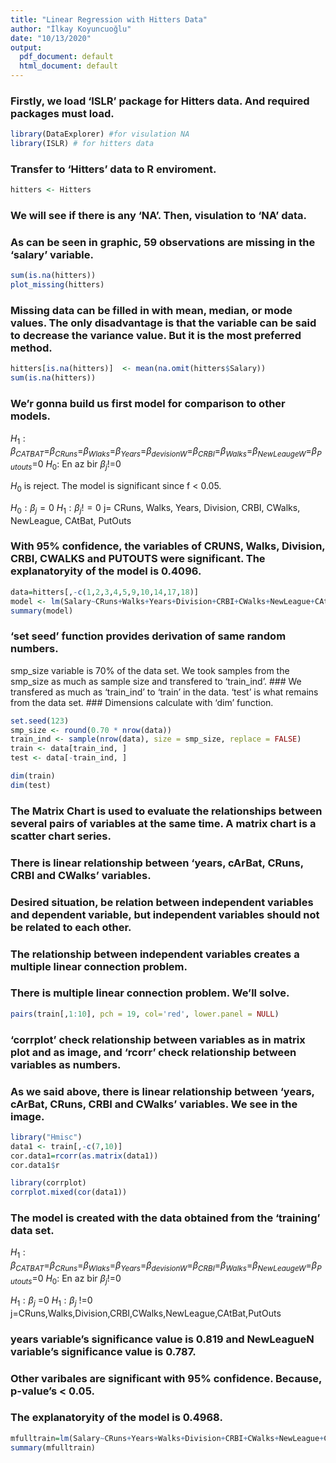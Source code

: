 ```yaml
---
title: "Linear Regression with Hitters Data"
author: "İlkay Koyuncuoğlu"
date: "10/13/2020"
output:
  pdf_document: default
  html_document: default
---
```


### Firstly, we load 'ISLR' package for Hitters data. And required packages must load.

```r
library(DataExplorer) #for visulation NA
library(ISLR) # for hitters data
```

### Transfer to 'Hitters' data to R enviroment.

```r
hitters <- Hitters
```

### We will see if there is any 'NA'. Then, visulation to 'NA' data.
### As can be seen in graphic, 59 observations are missing in the 'salary' variable.

```r
sum(is.na(hitters))
plot_missing(hitters)
```

### Missing data can be filled in with mean, median, or mode values. The only disadvantage is that the variable can be said to decrease the variance value. But it is the most preferred method.

```r
hitters[is.na(hitters)]  <- mean(na.omit(hitters$Salary))
sum(is.na(hitters))
```

### We'r gonna build us first model for comparison to other models.
 $H_{1}:\beta_{CATBAT}$=$\beta_{CRuns}$=$\beta_{Wlaks}$=$\beta_{Years}$=$\beta_{devisionW}$=$\beta_{CRBI}$=$\beta_{Walks}$=$\beta_{NewLeaugeW}$=$\beta_{Putouts}$=0 
 $H_{0}:$ En az bir  $\beta_j$!=0

 $H_{0}$ is reject. The model is significant since f < 0.05. 

 $H_{0}:\beta_{j}=0$
 $H_{1}:\beta_{j}!=0$    j= CRuns, Walks, Years, Division, CRBI, CWalks, NewLeague, CAtBat, PutOuts
 
### With 95% confidence, the variables of CRUNS, Walks, Division, CRBI, CWALKS and PUTOUTS were significant. The explanatoryity of the model is 0.4096.
 
```r
data=hitters[,-c(1,2,3,4,5,9,10,14,17,18)]
model <- lm(Salary~CRuns+Walks+Years+Division+CRBI+CWalks+NewLeague+CAtBat+PutOuts,data = data)
summary(model)
```

### 'set seed' function provides derivation of same random numbers.
 smp_size variable is 70% of the data set. We took samples from the smp_size as much as sample size and transfered to 'train_ind'.
### We transfered as much as 'train_ind' to 'train' in the data. 'test' is what remains from the data set.
### Dimensions calculate with 'dim' function.
 
```r
set.seed(123)
smp_size <- round(0.70 * nrow(data))
train_ind <- sample(nrow(data), size = smp_size, replace = FALSE)
train <- data[train_ind, ]
test <- data[-train_ind, ]

dim(train)
dim(test)
```

### The Matrix Chart is used to evaluate the relationships between several pairs of variables at the same time. A matrix chart is a scatter chart series.
 
###  There is linear relationship between 'years, cArBat, CRuns, CRBI and CWalks' variables.
###  Desired situation, be relation between independent variables and dependent variable, but independent variables should not be related to each other. 
###  The relationship between independent variables creates a multiple linear connection problem.
###  There is multiple linear connection problem. We'll solve.

```r
pairs(train[,1:10], pch = 19, col='red', lower.panel = NULL)
```

 
### 'corrplot' check relationship between variables as in matrix plot and as image, and 'rcorr' check relationship between variables as numbers.

### As we said above, there is linear relationship between 'years, cArBat, CRuns, CRBI and CWalks' variables. We see in the image.

```r
library("Hmisc")
data1 <- train[,-c(7,10)]
cor.data1=rcorr(as.matrix(data1))
cor.data1$r

library(corrplot)
corrplot.mixed(cor(data1))
```

### The model is created with the data obtained from the 'training' data set.
 
 $H_{1}:\beta_{CATBAT}$=$\beta_{CRuns}$=$\beta_{Wlaks}$=$\beta_{Years}$=$\beta_{devisionW}$=$\beta_{CRBI}$=$\beta_{Walks}$=$\beta_{NewLeaugeW}$=$\beta_{Putouts}$=0 
 $H_{0}:$ En az bir  $\beta_j$!=0
 

 $H_{1}:\beta_{j}$ =0 
 $H_{1}:\beta_{j}$ !=0         j=CRuns,Walks,Division,CRBI,CWalks,NewLeague,CAtBat,PutOuts

### years variable's significance value is 0.819 and  NewLeagueN variable's significance value is 0.787. 
### Other varibales are significant with 95% confidence. Because, p-value's < 0.05.
### The explanatoryity of the model is 0.4968.

```r
mfulltrain=lm(Salary~CRuns+Years+Walks+Division+CRBI+CWalks+NewLeague+CAtBat+PutOuts, data=train)
summary(mfulltrain)
```

 


